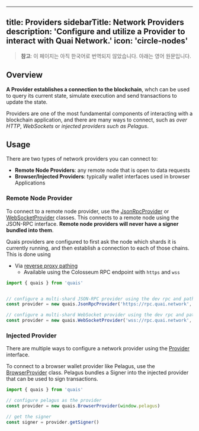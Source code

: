 <!-- AUTO-GENERATED-CONTENT:START (ENGLISH-COPY) -->
---
title: Providers
sidebarTitle: Network Providers
description: 'Configure and utilize a Provider to interact with Quai Network.'
icon: 'circle-nodes'
---

> **참고**: 이 페이지는 아직 한국어로 번역되지 않았습니다. 아래는 영어 원문입니다.

## Overview

**A Provider establishes a connection to the blockchain**, whch can be used to query its current state, simulate execution and send transactions to update the state.

Providers are one of the most fundamental components of interacting with a blockchain application, and there are many ways to connect, such as _over HTTP_, _WebSockets_ or _injected providers such as Pelagus_.

## Usage

There are two types of network providers you can connect to:

- **Remote Node Providers**: any remote node that is open to data requests
- **Browser/Injected Providers**: typically wallet interfaces used in browser Applications

### Remote Node Provider

To connect to a remote node provider, use the [JsonRpcProvider](/ko/sdk/content/classes/JsonRpcProvider) or [WebSocketProvider](/ko/sdk/content/classes/WebSocketProvider) classes. This connects to a remote node using the JSON-RPC interface. **Remote node providers will never have a signer bundled into them**.

Quais providers are configured to first ask the node which shards it is currently running, and then establish a connection to each of those chains. This is done using

- Via [reverse proxy pathing](https://github.com/dominant-strategies/quai-nginx)
  - Available using the Colosseum RPC endpoint with `https` and `wss`

```js
import { quais } from 'quais'


// configure a multi-shard JSON-RPC provider using the dev rpc and pathing
const provider = new quais.JsonRpcProvider('https://rpc.quai.network', undefined, { usePathing: true })

// configure a multi-shard WebSocket provider using the dev rpc and pathing
const provider = new quais.WebSocketProvider('wss://rpc.quai.network', undefined, { usePathing: true })
```

### Injected Provider

There are multiple ways to configure a network provider using the [Provider](/ko/sdk/content/interfaces/Provider) interface.

To connect to a browser wallet provider like Pelagus, use the [BrowserProvider](/ko/sdk/content/classes/BrowserProvider) class. Pelagus bundles a Signer into the injected provider that can be used to sign transactions.

```js
import { quais } from 'quais'

// configure pelagus as the provider
const provider = new quais.BrowserProvider(window.pelagus)

// get the signer
const signer = provider.getSigner()
```
